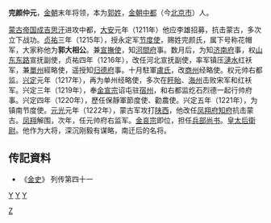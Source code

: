 '''完颜仲元'''，[[金朝|金朝]]末年将领，本为[[郭姓|郭姓]]，[[金朝|金朝]][[中都|中都]]（今[[北京市|北京市]]）人。

[[蒙古帝国|蒙古帝国]][[成吉思汗|成吉思汗]]进攻中都，[[大安_(金朝)|大安]]元年（1211年）他应李雄招募，抗击蒙古，多次立下战功。[[贞祐|贞祐]]三年（1215年），授永定军[[节度使|节度使]]，赐姓完颜氏，属下号称花帽军，大家称他为'''郭大相公'''。兼[[宣撫使|宣撫使]]，知[[河間府|河間府]]事。数月后，为知[[济南府|济南府]]事，权[[山东东路|山东东路]]宣抚副使，贞祐四年（1216年），改任河北宣抚副使，率军镇压[[漣水|漣水]]红袄军，兼[[單州|單州]]經略使，遥授知[[归德府|归德府]]事。十月駐軍[[盧氏|盧氏]]，改[[商州|商州]]经略使。权元帅右都监。[[兴定|兴定]]元年（1217年），再为单州经略使，多次在[[盱眙|盱眙]]、[[海州|海州]]击败宋军和红袄军。兴定三年（1219年），奉[[金宣宗|金宣宗]]诏屯驻[[宿州|宿州]]，和右都监纥石烈德一起行帅府事。兴定四年（1220年），歷任保靜軍節度使、勸農使。兴定五年（1221年），为镇南节度使。[[元光_(金朝)|元光]]元年（1222年），蒙古军攻打[[陕西|陕西]]，他改任[[凤翔府|凤翔府]][[知府|知府]]抗击蒙古。[[凤翔|凤翔]]解围，次年，任元帅府右监军。[[金哀宗|金哀宗]]即位，担任[[兵部尚书|兵部尚书]]。[[皇太后|皇太后]][[衛尉|衛尉]]。他作为大将，深沉刚毅有谋略，南迁后的名将。

==传記資料== 
* 《[[金史|金史]]》 列传第四十一 

[[分类:金朝官員|Y]]
[[分类:北京人|Y]]
[[分类:郭姓|Y]]
[[Category:完顏氏|Z]]